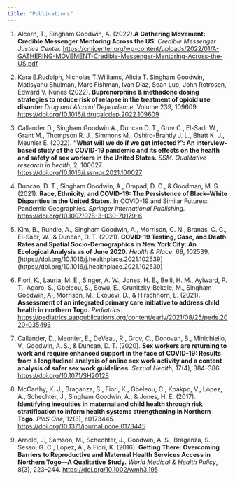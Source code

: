 ```yaml
---
title: "Publications"
---
```



1. Alcorn, T., Singham Goodwin, A. (2022).**A Gathering Movement: Credible Messenger Mentoring Across the US.** *Credible Messenger Justice Center.* [https://cmjcenter.org/wp-content/uploads/2022/01/A-GATHERING-MOVEMENT-Credible-Messenger-Mentoring-Across-the-US.pdf](https://cmjcenter.org/wp-content/uploads/2022/01/A-GATHERING-MOVEMENT-Credible-Messenger-Mentoring-Across-the-US.pdf)

2. Kara E.Rudolph, Nicholas T.Williams, Alicia T. Singham Goodwin, Matisyahu Shulman, Marc Fishman, Iván Díaz, Sean Luo, John Rotrosen, Edward V. Nunes (2022). **Buprenorphine & methadone dosing strategies to reduce risk of relapse in the treatment of opioid use disorder** *Drug and Alcohol Dependence*, Volume 239, 109609. [https://doi.org/10.1016/j.drugalcdep.2022.109609](https://doi.org/10.1016/j.drugalcdep.2022.109609)

3. Callander D., Singham Goodwin A., Duncan D. T., Grov C., El-Sadr W., Grant M., Thompson R. J., Simmons M., Oshiro-Brantly J. L., Bhatt K. J., Meunier É. (2022). **"What will we do if we get infected?": An interview-based study of the COVID-19 pandemic and its effects on the health and safety of sex workers in the United States.** *SSM. Qualitative research in health*, 2, 100027. [https://doi.org/10.1016/j.ssmqr.2021.100027](https://doi.org/10.1016/j.ssmqr.2021.100027)

4. Duncan, D. T., Singham Goodwin, A., Ompad, D. C., & Goodman, M. S. (2021). **Race, Ethnicity, and COVID-19: The Persistence of Black–White Disparities in the United States.** In COVID-19 and Similar Futures: Pandemic Geographies. *Springer International Publishing.* [https://doi.org/10.1007/978-3-030-70179-6](https://doi.org/10.1007/978-3-030-70179-6)

5. Kim, B., Rundle, A., Singham Goodwin, A., Morrison, C. N., Branas, C. C., El-Sadr, W., & Duncan, D. T. (2021). **COVID-19 Testing, Case, and Death Rates and Spatial Socio-Demographics in New York City: An Ecological Analysis as of June 2020.** *Health & Place*. 68, 102539. [https://doi.org/10.1016/j.healthplace.2021.102539] (https://doi.org/10.1016/j.healthplace.2021.102539)

6. Fiori, K., Lauria, M. E., Singer, A. W., Jones, H. E., Belli, H. M., Aylward, P. T., Agoro, S., Gbeleou, S., Sowu, E., Grunitzky-Bekele, M., Singham Goodwin, A., Morrison, M., Ekouevi, D., & Hirschhorn, L. (2021). **Assessment of an integrated primary care initiative to address child health in northern Togo.** *Pediatrics*. [https://pediatrics.aappublications.org/content/early/2021/08/25/peds.2020-035493](https://pediatrics.aappublications.org/content/early/2021/08/25/peds.2020-035493)

7. Callander, D., Meunier, É., DeVeau, R., Grov, C., Donovan, B., Minichiello, V., Goodwin, A. S., & Duncan, D. T. (2020). **Sex workers are returning to work and require enhanced support in the face of COVID-19: Results from a longitudinal analysis of online sex work activity and a content analysis of safer sex work guidelines.** *Sexual Health*, 17(4), 384–386. [https://doi.org/10.1071/SH20128](https://doi.org/10.1071/SH20128)

8. McCarthy, K. J., Braganza, S., Fiori, K., Gbeleou, C., Kpakpo, V., Lopez, A., Schechter, J., Singham Goodwin, A., & Jones, H. E. (2017). **Identifying inequities in maternal and child health through risk stratification to inform health systems strengthening in Northern Togo.** *PloS One,* 12(3), e0173445. [https://doi.org/10.1371/journal.pone.0173445](https://doi.org/10.1371/journal.pone.0173445)

9. Arnold, J., Samson, M., Schechter, J., Goodwin, A. S., Braganza, S., Sesso, G. C., Lopez, A., & Fiori, K. (2016). **Getting There: Overcoming Barriers to Reproductive and Maternal Health Services Access in Northern Togo—A Qualitative Study.** *World Medical & Health Policy*, 8(3), 223–244. [https://doi.org/10.1002/wmh3.195](https://doi.org/10.1002/wmh3.195)